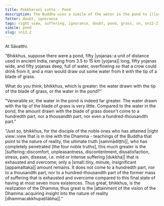 ```yaml
---
title: Pokkharaṇī sutta - Pond
description: The Buddha uses a simile of the water in the pond to illustrate the extent of suffering that is exhausted and overcome by a disciple of the noble ones who has attained right view.
fetter: doubt, ignorance
tags: right view, suffering, ignorance, doubt, pond, grass, sn, sn12-21, sn13
simile: pond
slug: sn13.2
---
```


At Sāvatthi.

"Bhikkhus, suppose there were a pond, fifty |yojanas::a unit of distance used in ancient India, ranging from 3.5 to 15 km [yojana]| long, fifty yojanas wide, and fifty yojanas deep, full of water, overflowing so that a crow could drink from it, and a man would draw out some water from it with the tip of a blade of grass.

What do you think, bhikkhus, which is greater: the water drawn with the tip of the blade of grass, or the water in the pond?"

"Venerable sir, the water in the pond is indeed far greater. The water drawn with the tip of the blade of grass is very little. Compared to the water in the pond, the amount drawn with the blade of grass doesn't come to a hundredth part, nor a thousandth part, nor even a hundred-thousandth part."

"Just so, bhikkhus, for the disciple of the noble ones who has attained |right view::view that is in line with the Dhamma - teachings of the Buddha that point to the nature of reality, the ultimate truth [sammādiṭṭhi]|, who has completely penetrated [the four noble truths], this much greater is the |suffering::discomfort, unpleasantness, discontentment, dissatisfaction, stress, pain, disease, i.e. mild or intense suffering [dukkha]| that is exhausted and overcome; only a |small::tiny, minute, insignificant [appamattaka]| amount remains. It does not come to a hundredth part, nor to a thousandth part, nor to a hundred-thousandth part of the former mass of suffering that is exhausted and overcome compared to this final state of having at most seven more existences. Thus great, bhikkhus, is the realization of the Dhamma; thus great is the |attainment of the vision of the Dhamma::acquiring insight into the nature of reality [dhammacakkhupaṭilābha]|."